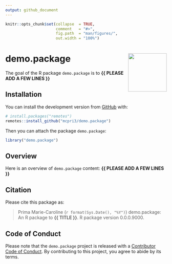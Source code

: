 ```yaml
---
output: github_document
---
```


<!-- README.md is generated from README.Rmd. Please edit that file -->


```r
knitr::opts_chunk$set(collapse  = TRUE,
                      comment   = "#>",
                      fig.path  = "man/figures/",
                      out.width = "100%")
```



demo.package <img src="man/figures/package-sticker.png" align="right" style="float:right; height:120px;"/>
=========================================================

<!-- badges: start -->
<!-- badges: end -->


The goal of the R package `demo.package` is to **{{ PLEASE ADD A FEW LINES }}**



## Installation

You can install the development version from [GitHub](https://github.com/) with:

```r
# install.packages("remotes")
remotes::install_github("mcpri3/demo.package")
```

Then you can attach the package `demo.package`:

```r
library("demo.package")
```



## Overview

Here is an overview of `demo.package` content: **{{ PLEASE ADD A FEW LINES }}**



## Citation

Please cite this package as: 

> Prima Marie-Caroline (`r format(Sys.Date(), "%Y")`) demo.package: An R 
package to **{{ TITLE }}**. R package version 0.0.0.9000.



## Code of Conduct

Please note that the `demo.package` project is released with a 
[Contributor Code of Conduct](https://contributor-covenant.org/version/2/0/CODE_OF_CONDUCT.html). 
By contributing to this project, you agree to abide by its terms.
